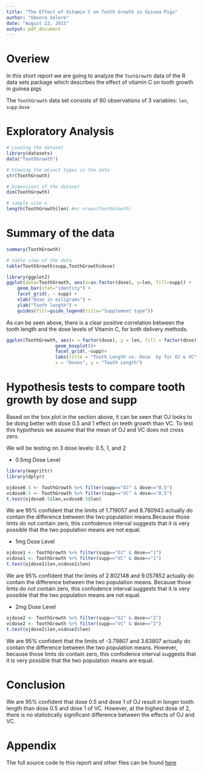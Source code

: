 ```yaml
---
title: "The Effect of Vitamin C on Tooth Growth in Guinea Pigs"
author: "Gbenro Selere"
date: "August 22, 2015"
output: pdf_document
---
```


# Overiew

In this short report we are going to analyze the `TootGrowth` data of the R data sets package which describes the effect of vitamin C on tooth growth in guinea pigs

The `ToothGrowth` data set consists of 60 observations of 3 variables: `len`, `supp` `dose`

# Exploratory Analysis


```r
# Loading the dataset
library(datasets)
data("ToothGrowth")

# Viewing the object types in the data
str(ToothGrowth)

# Dimensions of the dataset
dim(ToothGrowth)

# sample size n
length(ToothGrowth$len) #or nrows(ToothGrowth)
```

# Summary of the data

```r
summary(ToothGrowth)

# table view of the data
table(ToothGrowth$supp,ToothGrowth$dose)
```
```r
library(ggplot2)
ggplot(data=ToothGrowth, aes(x=as.factor(dose), y=len, fill=supp)) +
    geom_bar(stat="identity") +
    facet_grid(. ~ supp) +
    xlab("Dose in miligrams") +
    ylab("Tooth length") +
    guides(fill=guide_legend(title="Supplement type"))
```

As can be seen above, there is a clear positive correlation between the tooth length and the dose levels of Vitamin C, for both delivery methods.

```r
ggplot(ToothGrowth, aes(x = factor(dose), y = len, fill = factor(dose)))+
                  geom_boxplot()+
                  facet_grid(.~supp)+
                  labs(title = "Tooth Length vs. Dose  by for OJ & VC",
                  x = "Doses", y = "Tooth Length")
```



# Hypothesis tests to compare tooth growth by dose and supp

Based on the box plot in the section above, it can be seen that OJ looks to be doing better with dose 0.5 and 1 effect on teeth growth than VC. To test this hypothesis we assume that the mean of OJ and VC does not cross zero.

We will be testing on 3 dose levels: 0.5, 1, and 2

* 0.5mg Dose Level

```r
library(magrittr)
library(dplyr)
```

```r
ojdose0.5 <- ToothGrowth %>% filter(supp=="OJ" & dose=="0.5")
vcdose0.5 <- ToothGrowth %>% filter(supp=="VC" & dose=="0.5")
t.test(ojdose0.5$len,vcdose0.5$len)
```

We are 95% confident that the limits of 1.719057 and 8.780943 actually do contain the difference between the two population means.Because those limts do not contain zero, this confodence interval suggests that it is very possible that the two population means are not equal.

* 1mg  Dose Level

```r
ojdose1 <- ToothGrowth %>% filter(supp=="OJ" & dose=="1")
vcdose1 <- ToothGrowth %>% filter(supp=="VC" & dose=="1")
t.test(ojdose1$len,vcdose1$len)

```

We are 95% confident that the limits of 2.802148 and 9.057852 actually do contain the difference between the two population means. Because those limts do not contain zero, this confodence interval suggests that it is very possible that the two population means are not equal.

* 2mg Dose Level

```r
ojdose2 <- ToothGrowth %>% filter(supp=="OJ" & dose=="2")
vcdose2 <- ToothGrowth %>% filter(supp=="VC" & dose=="2")
t.test(ojdose2$len,vcdose2$len)
```

We are 95% confident that the limits of -3.79807 and 3.63807 actually do contain the difference between the two population means. However, because those limts do contain zero, this confodence interval suggests that it is very possible that the two population means are equal.

# Conclusion

We are 95% confident that dose 0.5 and dose 1 of OJ result in longer tooth length than dose 0.5 and dose 1 of VC. However, at the highest dose of 2, there is no statistically significant difference between the effects of OJ and VC.

# Appendix

The full source code to this report and other files can be found [here]()